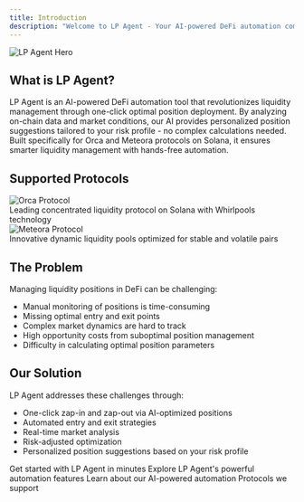 ```yaml
---
title: Introduction
description: "Welcome to LP Agent - Your AI-powered DeFi automation companion"
---
```


<img src="/images/hero.png" alt="LP Agent Hero" />

## What is LP Agent?

LP Agent is an AI-powered DeFi automation tool that revolutionizes liquidity management through one-click optimal position deployment. By analyzing on-chain data and market conditions, our AI provides personalized position suggestions tailored to your risk profile - no complex calculations needed. Built specifically for Orca and Meteora protocols on Solana, it ensures smarter liquidity management with hands-free automation.

## Supported Protocols

<CardGroup cols={2}>
  <Card>
    <img
      src="/images/orca.svg"
      alt="Orca Protocol"
      className="h-8 dark:invert"
    />
    <div className="mt-4">
      Leading concentrated liquidity protocol on Solana with Whirlpools
      technology
    </div>
  </Card>
  <Card>
    <img
      src="/images/meteora.svg"
      alt="Meteora Protocol"
      className="h-8 dark:invert"
    />
    <div className="mt-4">
      Innovative dynamic liquidity pools optimized for stable and volatile pairs
    </div>
  </Card>
</CardGroup>

## The Problem

Managing liquidity positions in DeFi can be challenging:

- Manual monitoring of positions is time-consuming
- Missing optimal entry and exit points
- Complex market dynamics are hard to track
- High opportunity costs from suboptimal position management
- Difficulty in calculating optimal position parameters

## Our Solution

LP Agent addresses these challenges through:

- One-click zap-in and zap-out via AI-optimized positions
- Automated entry and exit strategies
- Real-time market analysis
- Risk-adjusted optimization
- Personalized position suggestions based on your risk profile

<CardGroup cols={2}>
  <Card title="Quick Start" icon="rocket" href="/quickstart">
    Get started with LP Agent in minutes
  </Card>
  <Card title="Key Features" icon="stars" href="/features">
    Explore LP Agent's powerful automation features
  </Card>
  <Card title="How It Works" icon="gears" href="/how-it-works">
    Learn about our AI-powered automation
  </Card>
  <Card title="Integration " icon="plug" href="/integration">
    Protocols we support
  </Card>
</CardGroup>
